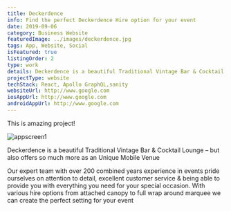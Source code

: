 ```yaml
---
title: Deckerdence
info: Find the perfect Deckerdence Hire option for your event
date: 2019-09-06
category: Business Website
featuredImage: ../images/deckerdence.jpg
tags: App, Website, Social
isFeatured: true
listingOrder: 2
type: work
details: Deckerdence is a beautiful Traditional Vintage Bar & Cocktail Lounge – but also offers so much more as an Unique Mobile Venue
projectType: website
techStack: React, Apollo GraphQL,sanity
websiteUrl: http://www.google.com
iosAppUrl: http://www.google.com
androidAppUrl: http://www.google.com
---
```


This is amazing project!

![appscreen1](../images/deckerdence.jpg)

Deckerdence is a beautiful Traditional Vintage Bar & Cocktail Lounge – but also offers so much more as an Unique Mobile Venue

Our expert team with over 200 combined years experience in events pride ourselves on attention to detail, excellent customer service & being able to provide you with everything you need for your special occasion. With various hire options from attached canopy to full wrap around marquee we can create the perfect setting for your event
